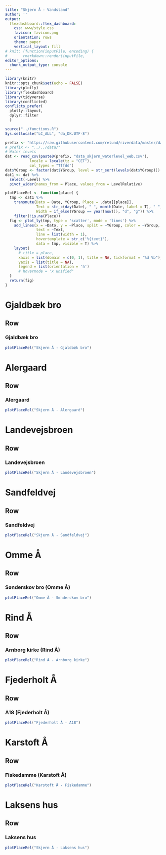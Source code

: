 ```yaml
---
title: "Skjern Å - Vandstand"
author: ''
output:
  flexdashboard::flex_dashboard:
    css: www/style.css
    favicon: favicon.png
    orientation: rows
    theme: paper
    vertical_layout: fill
# knit: (function(inputFile, encoding) { 
#       rmarkdown::render(inputFile,
editor_options:
  chunk_output_type: console
---
```


<script>
$(".selectize-input input").prop('readonly','readonly');
</script>

```r
library(knitr)
knitr::opts_chunk$set(echo = FALSE)
library(plotly)
library(flexdashboard)
library(tidyverse)
library(conflicted)
conflicts_prefer(
  plotly::layout,
  dplyr::filter
  )

source("../functions.R")
Sys.setlocale("LC_ALL", "da_DK.UTF-8")

prefix <- "https://raw.githubusercontent.com/relund/riverdata/master/data/"
# prefix <- "../../data/"
# Water levels
dat <- read_csv(paste0(prefix, "data_skjern_waterlevel_web.csv"),
           locale = locale(tz = "CET"),
           col_types = "Tffdd") 
dat$YGroup <- factor(dat$YGroup, level = str_sort(levels(dat$YGroup)))
dat1 <- dat %>% 
  select(-Level) %>% 
  pivot_wider(names_from = Place, values_from = LevelRelative)
```

```r
plotPlaceRel <- function(place) {
  tmp <- dat1 %>% 
    transmute(Dato = Date, YGroup, Place = .data[[place]], 
              Text = str_c(day(Date), " ", month(Date, label = T), " ", YGroup, ": ", Place, " cm"),
              Width = if_else(YGroup == year(now()), "d", "g")) %>% 
    filter(!is.na(Place))
  fig <- plot_ly(tmp, type = 'scatter', mode = 'lines') %>% 
    add_lines(x = ~Dato, y = ~Place, split = ~YGroup, color = ~YGroup, 
              text = ~Text, 
              line = list(width = 1),
              hovertemplate = str_c('%{text}'),
              data = tmp, visible = T) %>% 
    layout(
      # title = place,
      xaxis = list(domain = c(0, 1), title = NA, tickformat = "%d %b"),
      yaxis = list(title = NA),
      legend = list(orientation = 'h')
      # hovermode = "x unified"
  )
  return(fig)
}
```

Gjaldbæk bro {data-navmenu="Skjern Å" #gjaldbaek}
=======================================================================

Row
-----------------------------------------------------------------------

### Gjaldbæk bro

```r
plotPlaceRel("Skjern Å - Gjaldbæk bro")
```

<!-- Row -->
<!-- ----------------------------------------------------------------------- -->

<!-- ### Absolut vandstand -->

<!-- ```{r} -->
<!-- plotPlaceAbs("Skjern Å - Gjaldbæk bro") -->
<!-- ``` -->


Alergaard  {data-navmenu="Skjern Å" #alergaard}
=======================================================================

Row
-----------------------------------------------------------------------

### Alergaard

```r
plotPlaceRel("Skjern Å - Alergaard")
```


Landevejsbroen {data-navmenu="Skjern Å" #landevejsbroen}
=======================================================================

Row
-----------------------------------------------------------------------

### Landevejsbroen

```r
plotPlaceRel("Skjern Å - Landevejsbroen")
```


Sandfeldvej  {data-navmenu="Skjern Å" #sandfeldvej}
=======================================================================

Row
-----------------------------------------------------------------------

### Sandfeldvej

```r
plotPlaceRel("Skjern Å - Sandfeldvej")
```


Omme Å  
=======================================================================

Row
-----------------------------------------------------------------------

### Sønderskov bro (Omme Å)

```r
plotPlaceRel("Omme Å - Sønderskov bro")
```


Rind Å
=======================================================================

Row
-----------------------------------------------------------------------

### Arnborg kirke (Rind Å)

```r
plotPlaceRel("Rind Å - Arnborg kirke")
```


Fjederholt Å
=======================================================================

Row
-----------------------------------------------------------------------

### A18 (Fjederholt Å)

```r
plotPlaceRel("Fjederholt Å - A18")
```


Karstoft Å
=======================================================================

Row
-----------------------------------------------------------------------

### Fiskedamme (Karstoft Å)

```r
plotPlaceRel("Karstoft Å - Fiskedamme")
```
                       

Laksens hus  {data-navmenu="Skjern Å" #laksens}
=======================================================================

Row
-----------------------------------------------------------------------

### Laksens hus

```r
plotPlaceRel("Skjern Å - Laksens hus")
```
